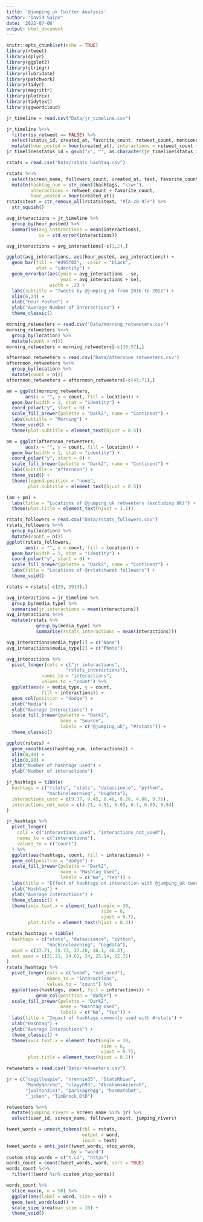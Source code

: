 ```yaml
---
title: '@jumping_uk Twitter Analysis'
author: "David Saipe"
date: '2022-07-06'
output: html_document
---
```


```r
knitr::opts_chunk$set(echo = TRUE)
library(rtweet)
library(dplyr)
library(ggplot2)
library(stringr)
library(lubridate)
library(patchwork)
library(tidyr)
library(magrittr)
library(plotrix)
library(tidytext)
library(ggwordcloud)
```

```r
jr_timeline = read.csv("Data/jr_timeline.csv")

jr_timeline %<>%
  filter(is_retweet == FALSE) %>%
  select(status_id, created_at, favorite_count, retweet_count, mentions_screen_name, urls_url, hashtags, media_type) %>%
  mutate(hour_posted = hour(created_at), interactions = retweet_count + favorite_count)
jr_timeline$status_id = gsub("x", "", as.character(jr_timeline$status_id))
```

```r
rstats = read.csv("Data/rstats_hashtag.csv")

rstats %<>%
  select(screen_name, followers_count, created_at, text, favorite_count, retweet_count, hashtags, media_type, urls_url, mentions_screen_name) %>%
  mutate(hashtag_num = str_count(hashtags, "\\w+"),
         interactions = retweet_count + favorite_count,
         hour_posted = hour(created_at))
rstats$text = str_remove_all(rstats$text, "#[A-z0-9]+") %>%
  str_squish()
```

```r
avg_interactions = jr_timeline %>%
  group_by(hour_posted) %>%
  summarise(avg_interactions = mean(interactions),
            se = std.error(interactions))

avg_interactions = avg_interactions[-c(1,2),]

ggplot(avg_interactions, aes(hour_posted, avg_interactions)) +
  geom_bar(fill = "#d95f02",  color = "black",
           stat = "identity") +
  geom_errorbar(aes(ymin = avg_interactions - se,
                    ymax = avg_interactions + se),
                width = .2) +
  labs(subtitle = "Tweets by @jumping_uk from 2016 to 2022") +
  xlim(6,24) +
  xlab("Hour Posted") + 
  ylab("Average Number of Interactions") +
  theme_classic()

morning_retweeters = read.csv("Data/morning_retweeters.csv")
morning_retweeters %<>%
  group_by(location) %>%
  mutate(count = n())
morning_retweeters = morning_retweeters[-c(38:57),]

afternoon_retweeters = read.csv("Data/afternoon_retweeters.csv")
afternoon_retweeters %<>%
  group_by(location) %>%
  mutate(count = n())
afternoon_retweeters = afternoon_retweeters[-c(41:71),]

am = ggplot(morning_retweeters, 
       aes(x = "", y = count, fill = location)) +
  geom_bar(width = 1, stat = "identity") + 
  coord_polar("y", start = 0) +
  scale_fill_brewer(palette = "Dark2", name = "Continent") +
  labs(subtitle = "Morning") +
  theme_void() +
  theme(plot.subtitle = element_text(hjust = 0.5))

pm = ggplot(afternoon_retweeters, 
       aes(x = "", y = count, fill = location)) +
  geom_bar(width = 1, stat = "identity") + 
  coord_polar("y", start = 0) +
  scale_fill_brewer(palette = "Dark2", name = "Continent") +
  labs(subtitle = "Afternoon") +
  theme_void() +
  theme(legend.position = "none",
        plot.subtitle = element_text(hjust = 0.5)) 

(am + pm) +
  labs(title = "Locations of @jumping_uk retweeters (excluding UK)") +
  theme(plot.title = element_text(hjust = 1.2))

rstats_followers = read.csv("Data/rstats_followers.csv")
rstats_followers %<>%
  group_by(location) %>%
  mutate(count = n())
ggplot(rstats_followers, 
       aes(x = "", y = count, fill = location)) +
  geom_bar(width = 1, stat = "identity") + 
  coord_polar("y", start = 0) +
  scale_fill_brewer(palette = "Dark2", name = "Continent") +
  labs(title = "Locations of @rstatstweet followers") +
  theme_void()
```

```r
rstats = rstats[-c(29, 3913),]

avg_interactions = jr_timeline %>%
  group_by(media_type) %>%
  summarise(jr_interactions = mean(interactions))
avg_interactions %<>%
  mutate(rstats %>%
           group_by(media_type) %>%
           summarise(rstats_interactions = mean(interactions)))

avg_interactions$media_type[1] = c("None")
avg_interactions$media_type[2] = c("Photo")

avg_interactions %>%
  pivot_longer(cols = c("jr_interactions",
                      "rstats_interactions"),
             names_to = "interactions",
             values_to = "count") %>%
  ggplot(aes(x = media_type, y = count, 
             fill = interactions)) +
  geom_col(position = "dodge") +
  xlab("Media") +
  ylab("Average Interactions") + 
  scale_fill_brewer(palette = "Dark2", 
                    name = "Source",
                    labels = c("@jumping_uk", "#rstats")) +
  theme_classic()
```

```r
ggplot(rstats) +
  geom_smooth(aes(hashtag_num, interactions)) +
  xlim(0,40) +
  ylim(0,90) +
  xlab("Number of hashtags used") + 
  ylab("Number of interactions")

jr_hashtags = tibble(
  hashtags = c("rstats", "stats", "datascience", "python",
               "machinelearning", "bigdata"),
  interactions_used = c(9.37, 9.45, 8.48, 8.26, 4.86, 9.75),
  interactions_not_used = c(4.71, 4.51, 6.69, 6.7, 6.89, 6.84)
)

jr_hashtags %>% 
  pivot_longer(
    cols = c("interactions_used", "interactions_not_used"),
    names_to = c("interactions"),
    values_to = c("count")
  ) %>%
  ggplot(aes(hashtags, count, fill = interactions)) +
  geom_col(position = "dodge") + 
  scale_fill_brewer(palette = "Dark2", 
                    name = "Hashtag Used",
                    labels = c("No", "Yes")) +
  labs(title = "Effect of hashtags on interaction with @jumping_uk tweets") +
  xlab("Hashtag") +
  ylab("Average Interactions") +
  theme_classic() +
  theme(axis.text.x = element_text(angle = 30,
                                   size = 6,
                                   vjust = 0.7),
        plot.title = element_text(hjust = 0.3))

rstats_hashtags = tibble(
  hashtags = c("stats", "datascience", "python", 
               "machinelearning", "bigdata"),
  used = c(37.71, 35.73, 37.28, 36.1, 40.3),
  not_used = c(21.21, 24.62, 24, 25.14, 22.35)
)
rstats_hashtags %>%
  pivot_longer(cols = c("used", "not_used"),
               names_to = "interactions",
               values_to = "count") %>%
  ggplot(aes(hashtags, count, fill = interactions)) +
           geom_col(position = "dodge") +
  scale_fill_brewer(palette = "Dark2", 
                    name = "Hashtag Used",
                    labels = c("No", "Yes")) +
  labs(title = "Impact of hashtags commonly used with #rstats") +
  xlab("Hashtag") +
  ylab("Average Interactions") +
  theme_classic() +
  theme(axis.text.x = element_text(angle = 30,
                                   size = 6,
                                   vjust = 0.7),
        plot.title = element_text(hjust = 0.5))

```

```r
retweeters = read.csv("Data/retweeters.csv")

jr = c("csgillespie", "nrennie35", "StatsRhian", 
       "MandyNorrbo", "clayyb93", "AbrahamsAmieroh",
       "jwalton3141", "parisagregg", "haematobot",
       "_jcken", "TimBrock_DtD")

retweeters %<>%
  mutate(jumping_rivers = screen_name %in% jr) %>%
  select(user_id, screen_name, followers_count, jumping_rivers)

```

```r
tweet_words = unnest_tokens(tbl = rstats,
                            output = word,
                            input = text)
tweet_words = anti_join(tweet_words, stop_words,
                        by = "word")
custom_stop_words = c("t.co", "https")
words_count = count(tweet_words, word, sort = TRUE)
words_count %<>%
  filter(!(word %in% custom_stop_words))

words_count %>%
  slice_max(n, n = 50) %>%
  ggplot(aes(label = word, size = n)) +
  geom_text_wordcloud() +
  scale_size_area(max_size = 10) +
  theme_void()
```

